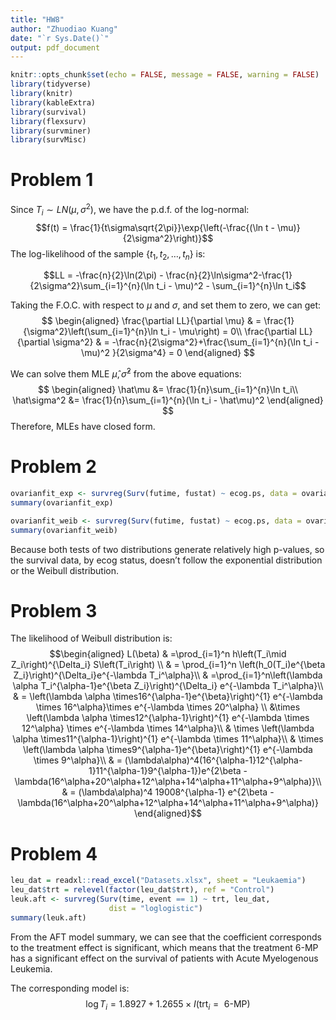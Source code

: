 ```yaml
---
title: "HW8"
author: "Zhuodiao Kuang"
date: "`r Sys.Date()`"
output: pdf_document
---
```


```r
knitr::opts_chunk$set(echo = FALSE, message = FALSE, warning = FALSE)
library(tidyverse)
library(knitr)
library(kableExtra)
library(survival)
library(flexsurv)
library(survminer)
library(survMisc)
```

# Problem 1

Since $T_i\sim LN(\mu,\sigma^2)$, we have the p.d.f. of the log-normal:
$$f(t) = \frac{1}{t\sigma\sqrt{2\pi}}\exp{\left(-\frac{(\ln t - \mu)}{2\sigma^2}\right)}$$
The log-likelihood of the sample $\{t_1,t_2,\ldots,t_n\}$ is:

$$LL = -\frac{n}{2}\ln(2\pi) - \frac{n}{2}\ln\sigma^2-\frac{1}{2\sigma^2}\sum_{i=1}^{n}(\ln t_i - \mu)^2 - \sum_{i=1}^{n}\ln t_i$$

Taking the F.O.C. with respect to $\mu$ and $\sigma$, and set them to zero, we can get:
$$
\begin{aligned}
\frac{\partial LL}{\partial \mu} & = \frac{1}{\sigma^2}\left(\sum_{i=1}^{n}\ln t_i - \mu\right) = 0\\
\frac{\partial LL}{\partial \sigma^2} & = -\frac{n}{2\sigma^2}+\frac{\sum_{i=1}^{n}(\ln t_i - \mu)^2 }{2\sigma^4} = 0
\end{aligned}
$$

We can solve them MLE $\hat\mu, \hat\sigma^2$ from the above equations:
$$
\begin{aligned}
\hat\mu &= \frac{1}{n}\sum_{i=1}^{n}\ln t_i\\
\hat\sigma^2 &= \frac{1}{n}\sum_{i=1}^{n}(\ln t_i - \hat\mu)^2
\end{aligned}
$$
Therefore, MLEs have closed form.

# Problem 2

```r
ovarianfit_exp <- survreg(Surv(futime, fustat) ~ ecog.ps, data = ovarian, dist = "exponential")
summary(ovarianfit_exp)

ovarianfit_weib <- survreg(Surv(futime, fustat) ~ ecog.ps, data = ovarian, dist = "weibull")
summary(ovarianfit_weib)

```


Because both tests of two distributions generate relatively high p-values, so the survival data, by ecog status, doesn't follow the exponential distribution or the Weibull distribution.

# Problem 3

The likelihood of Weibull distribution is:
$$\begin{aligned} 
L(\beta) & =\prod_{i=1}^n h\left(T_i\mid Z_i\right)^{\Delta_i} S\left(T_i\right) \\ 
& = \prod_{i=1}^n \left(h_0(T_i)e^{\beta Z_i}\right)^{\Delta_i}e^{-\lambda T_i^\alpha}\\
& =\prod_{i=1}^n\left(\lambda \alpha T_i^{\alpha-1}e^{\beta Z_i}\right)^{\Delta_i} e^{-\lambda T_i^\alpha}\\
& = \left(\lambda \alpha \times16^{\alpha-1}e^{\beta}\right)^{1} e^{-\lambda \times 16^\alpha}\times  e^{-\lambda 
\times 20^\alpha} \\
&\times \left(\lambda \alpha \times12^{\alpha-1}\right)^{1} e^{-\lambda \times 12^\alpha} \times e^{-\lambda \times 14^\alpha}\\
& \times \left(\lambda \alpha \times11^{\alpha-1}\right)^{1} e^{-\lambda \times 11^\alpha}\\
& \times \left(\lambda \alpha \times9^{\alpha-1}e^{\beta}\right)^{1} e^{-\lambda \times 9^\alpha}\\
& = (\lambda\alpha)^4(16^{\alpha-1}12^{\alpha-1}11^{\alpha-1}9^{\alpha-1})e^{2\beta - \lambda(16^\alpha+20^\alpha+12^\alpha+14^\alpha+11^\alpha+9^\alpha)}\\
& = (\lambda\alpha)^4 19008^{\alpha-1} e^{2\beta - \lambda(16^\alpha+20^\alpha+12^\alpha+14^\alpha+11^\alpha+9^\alpha)}
\end{aligned}$$


# Problem 4

```r
leu_dat = readxl::read_excel("Datasets.xlsx", sheet = "Leukaemia")
leu_dat$trt = relevel(factor(leu_dat$trt), ref = "Control")
leuk.aft <- survreg(Surv(time, event == 1) ~ trt, leu_dat,
                      dist = "loglogistic")
summary(leuk.aft)
```
From the AFT model summary, we can see that the coefficient corresponds to the treatment effect is 
significant, which means that the treatment 6-MP has a significant effect on the survival of patients with Acute Myelogenous Leukemia.

The corresponding model is:
$$
\log T_i = 1.8927 + 1.2655\times I(\text{trt}_i=\text{ 6-MP})
$$
